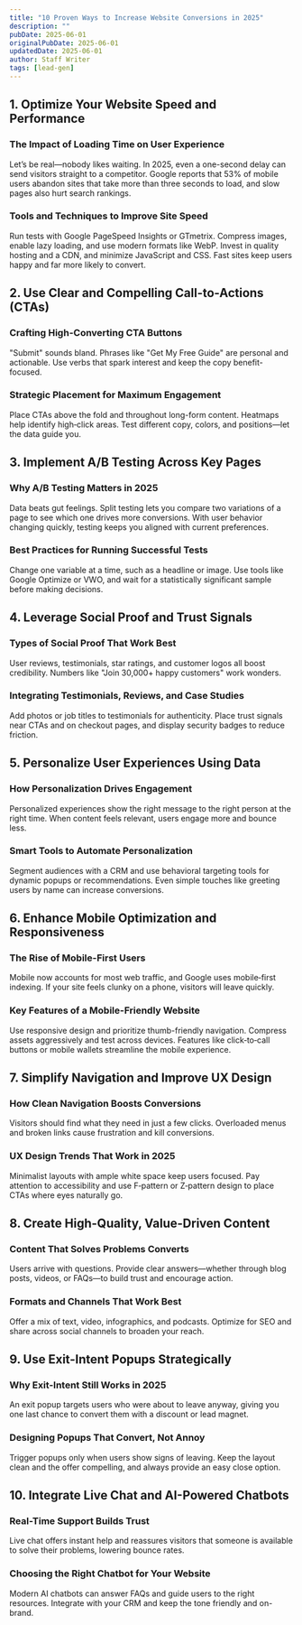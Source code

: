 ```yaml
---
title: "10 Proven Ways to Increase Website Conversions in 2025"
description: ""
pubDate: 2025-06-01
originalPubDate: 2025-06-01
updatedDate: 2025-06-01
author: Staff Writer
tags: [lead-gen]
---
```


## 1. Optimize Your Website Speed and Performance

### The Impact of Loading Time on User Experience
Let’s be real—nobody likes waiting. In 2025, even a one-second delay can send visitors straight to a competitor. Google reports that 53% of mobile users abandon sites that take more than three seconds to load, and slow pages also hurt search rankings.

### Tools and Techniques to Improve Site Speed
Run tests with Google PageSpeed Insights or GTmetrix. Compress images, enable lazy loading, and use modern formats like WebP. Invest in quality hosting and a CDN, and minimize JavaScript and CSS. Fast sites keep users happy and far more likely to convert.

## 2. Use Clear and Compelling Call-to-Actions (CTAs)

### Crafting High-Converting CTA Buttons
"Submit" sounds bland. Phrases like "Get My Free Guide" are personal and actionable. Use verbs that spark interest and keep the copy benefit-focused.

### Strategic Placement for Maximum Engagement
Place CTAs above the fold and throughout long-form content. Heatmaps help identify high‑click areas. Test different copy, colors, and positions—let the data guide you.

## 3. Implement A/B Testing Across Key Pages

### Why A/B Testing Matters in 2025
Data beats gut feelings. Split testing lets you compare two variations of a page to see which one drives more conversions. With user behavior changing quickly, testing keeps you aligned with current preferences.

### Best Practices for Running Successful Tests
Change one variable at a time, such as a headline or image. Use tools like Google Optimize or VWO, and wait for a statistically significant sample before making decisions.

## 4. Leverage Social Proof and Trust Signals

### Types of Social Proof That Work Best
User reviews, testimonials, star ratings, and customer logos all boost credibility. Numbers like "Join 30,000+ happy customers" work wonders.

### Integrating Testimonials, Reviews, and Case Studies
Add photos or job titles to testimonials for authenticity. Place trust signals near CTAs and on checkout pages, and display security badges to reduce friction.

## 5. Personalize User Experiences Using Data

### How Personalization Drives Engagement
Personalized experiences show the right message to the right person at the right time. When content feels relevant, users engage more and bounce less.

### Smart Tools to Automate Personalization
Segment audiences with a CRM and use behavioral targeting tools for dynamic popups or recommendations. Even simple touches like greeting users by name can increase conversions.

## 6. Enhance Mobile Optimization and Responsiveness

### The Rise of Mobile-First Users
Mobile now accounts for most web traffic, and Google uses mobile‑first indexing. If your site feels clunky on a phone, visitors will leave quickly.

### Key Features of a Mobile-Friendly Website
Use responsive design and prioritize thumb-friendly navigation. Compress assets aggressively and test across devices. Features like click‑to‑call buttons or mobile wallets streamline the mobile experience.

## 7. Simplify Navigation and Improve UX Design

### How Clean Navigation Boosts Conversions
Visitors should find what they need in just a few clicks. Overloaded menus and broken links cause frustration and kill conversions.

### UX Design Trends That Work in 2025
Minimalist layouts with ample white space keep users focused. Pay attention to accessibility and use F‑pattern or Z‑pattern design to place CTAs where eyes naturally go.

## 8. Create High-Quality, Value-Driven Content

### Content That Solves Problems Converts
Users arrive with questions. Provide clear answers—whether through blog posts, videos, or FAQs—to build trust and encourage action.

### Formats and Channels That Work Best
Offer a mix of text, video, infographics, and podcasts. Optimize for SEO and share across social channels to broaden your reach.

## 9. Use Exit-Intent Popups Strategically

### Why Exit-Intent Still Works in 2025
An exit popup targets users who were about to leave anyway, giving you one last chance to convert them with a discount or lead magnet.

### Designing Popups That Convert, Not Annoy
Trigger popups only when users show signs of leaving. Keep the layout clean and the offer compelling, and always provide an easy close option.

## 10. Integrate Live Chat and AI-Powered Chatbots

### Real-Time Support Builds Trust
Live chat offers instant help and reassures visitors that someone is available to solve their problems, lowering bounce rates.

### Choosing the Right Chatbot for Your Website
Modern AI chatbots can answer FAQs and guide users to the right resources. Integrate with your CRM and keep the tone friendly and on-brand.

